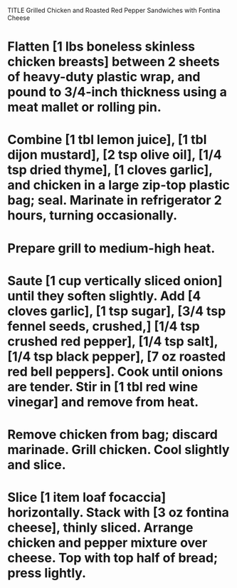 TITLE Grilled Chicken and Roasted Red Pepper Sandwiches with Fontina Cheese

# Flatten [1 lbs boneless skinless chicken breasts] between 2 sheets of heavy-duty plastic wrap, and pound to 3/4-inch thickness using a meat mallet or rolling pin.

# Combine [1 tbl lemon juice], [1 tbl dijon mustard], [2 tsp olive oil], [1/4 tsp dried thyme], [1 cloves garlic], and chicken in a large zip-top plastic bag; seal. Marinate in refrigerator 2 hours, turning occasionally.

# Prepare grill to medium-high heat.

# Saute [1 cup vertically sliced onion] until they soften slightly. Add [4 cloves garlic], [1 tsp sugar], [3/4 tsp fennel seeds, crushed,] [1/4 tsp crushed red pepper], [1/4 tsp salt], [1/4 tsp black pepper], [7 oz roasted red bell peppers]. Cook until onions are tender. Stir in [1 tbl red wine vinegar] and remove from heat.

# Remove chicken from bag; discard marinade. Grill chicken. Cool slightly and slice.

# Slice [1 item loaf focaccia] horizontally. Stack with [3 oz fontina cheese], thinly sliced. Arrange chicken and pepper mixture over cheese. Top with top half of bread; press lightly.
